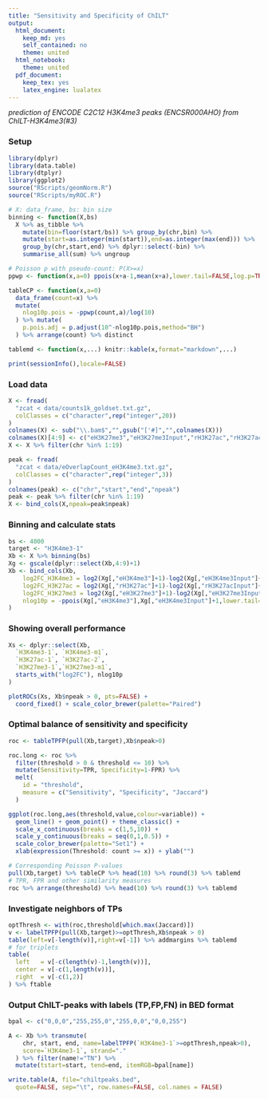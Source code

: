 ```yaml
---
title: "Sensitivity and Specificity of ChILT"
output:
  html_document:
    keep_md: yes
    self_contained: no
    theme: united
  html_notebook: 
    theme: united
  pdf_document:
    keep_tex: yes
    latex_engine: lualatex
---
```


*prediction of ENCODE C2C12 H3K4me3 peaks (ENCSR000AHO) from ChILT-H3K4me3(#3)*

### Setup

```r
library(dplyr)
library(data.table)
library(dtplyr)
library(ggplot2)
source("RScripts/geomNorm.R")
source("RScripts/myROC.R")

# X: data_frame, bs: bin size
binning <- function(X,bs)
  X %>% as_tibble %>% 
    mutate(bin=floor(start/bs)) %>% group_by(chr,bin) %>%
    mutate(start=as.integer(min(start)),end=as.integer(max(end))) %>%
    group_by(chr,start,end) %>% dplyr::select(-bin) %>%
    summarise_all(sum) %>% ungroup

# Poisson p with pseudo-count: P(X>=x)
ppwp <- function(x,a=0) ppois(x+a-1,mean(x+a),lower.tail=FALSE,log.p=TRUE)

tableCP <- function(x,a=0) 
  data_frame(count=x) %>%
  mutate(
    nlog10p.pois = -ppwp(count,a)/log(10)
  ) %>% mutate(
    p.pois.adj = p.adjust(10^-nlog10p.pois,method="BH")
  ) %>% arrange(count) %>% distinct

tablemd <- function(x,...) knitr::kable(x,format="markdown",...)
```

```r
print(sessionInfo(),locale=FALSE)
```

### Load data

```r
X <- fread(
  "zcat < data/counts1k_goldset.txt.gz",
  colClasses = c("character",rep("integer",20))
)
colnames(X) <- sub("\\.bam$","",gsub("['#]","",colnames(X)))
colnames(X)[4:9] <- c("eH3K27me3","eH3K27me3Input","rH3K27ac","rH3K27acInput","eH3K4me3","eH3K4me3Input")
X <- X %>% filter(chr %in% 1:19)
```

```r
peak <- fread(
  "zcat < data/eOverlapCount_eH3K4me3.txt.gz",
  colClasses = c("character",rep("integer",3))
)
colnames(peak) <- c("chr","start","end","npeak")
peak <- peak %>% filter(chr %in% 1:19)
X <- bind_cols(X,npeak=peak$npeak)
```

### Binning and calculate stats

```r
bs <- 4000
target <- "H3K4me3-1"
Xb <- X %>% binning(bs)
Xg <- gscale(dplyr::select(Xb,4:9)+1)
Xb <- bind_cols(Xb,
    log2FC_H3K4me3 = log2(Xg[,"eH3K4me3"]+1)-log2(Xg[,"eH3K4me3Input"]+1),
    log2FC_H3K27ac = log2(Xg[,"rH3K27ac"]+1)-log2(Xg[,"rH3K27acInput"]+1),
    log2FC_H3K27me3 = log2(Xg[,"eH3K27me3"]+1)-log2(Xg[,"eH3K27me3Input"]+1),
    nlog10p = -ppois(Xg[,"eH3K4me3"],Xg[,"eH3K4me3Input"]+1,lower.tail=FALSE,log.p=TRUE)/log(10)
)
```

### Showing overall performance

```r
Xs <- dplyr::select(Xb,
  `H3K4me3-1`, `H3K4me3-m1`,
  `H3K27ac-1`, `H3K27ac-2`,
  `H3K27me3-1`,`H3K27me3-m1`,
  starts_with("log2FC"), nlog10p
)

plotROCs(Xs, Xb$npeak > 0, pts=FALSE) +
  coord_fixed() + scale_color_brewer(palette="Paired")
```

### Optimal balance of sensitivity and specificity

```r
roc <- tableTPFP(pull(Xb,target),Xb$npeak>0) 

roc.long <- roc %>% 
  filter(threshold > 0 & threshold <= 10) %>%
  mutate(Sensitivity=TPR, Specificity=1-FPR) %>% 
  melt(
    id = "threshold",
    measure = c("Sensitivity", "Specificity", "Jaccard")
  )

ggplot(roc.long,aes(threshold,value,colour=variable)) +
  geom_line() + geom_point() + theme_classic() +
  scale_x_continuous(breaks = c(1,5,10)) +
  scale_y_continuous(breaks = seq(0,1,0.5)) +
  scale_color_brewer(palette="Set1") +
  xlab(expression(Threshold: count >= x)) + ylab("")
```

```r
# Corresponding Poisson P-values
pull(Xb,target) %>% tableCP %>% head(10) %>% round(3) %>% tablemd
# TPR, FPR and other similarity measures
roc %>% arrange(threshold) %>% head(10) %>% round(3) %>% tablemd
```


### Investigate neighbors of TPs

```r
optThresh <- with(roc,threshold[which.max(Jaccard)])
v <- labelTPFP(pull(Xb,target)>=optThresh,Xb$npeak > 0)
table(left=v[-length(v)],right=v[-1]) %>% addmargins %>% tablemd
# for triplets
table(
  left   = v[-c(length(v)-1,length(v))],
  center = v[-c(1,length(v))],
  right  = v[-c(1,2)]
) %>% ftable
```

### Output ChILT-peaks with labels (TP,FP,FN) in BED format

```r
bpal <- c("0,0,0","255,255,0","255,0,0","0,0,255")

A <- Xb %>% transmute(
    chr, start, end, name=labelTPFP(`H3K4me3-1`>=optThresh,npeak>0),
    score=`H3K4me3-1`, strand="."
  ) %>% filter(name!="TN") %>% 
  mutate(tstart=start, tend=end, itemRGB=bpal[name])

write.table(A, file="chiltpeaks.bed",
  quote=FALSE, sep="\t", row.names=FALSE, col.names = FALSE)
```




